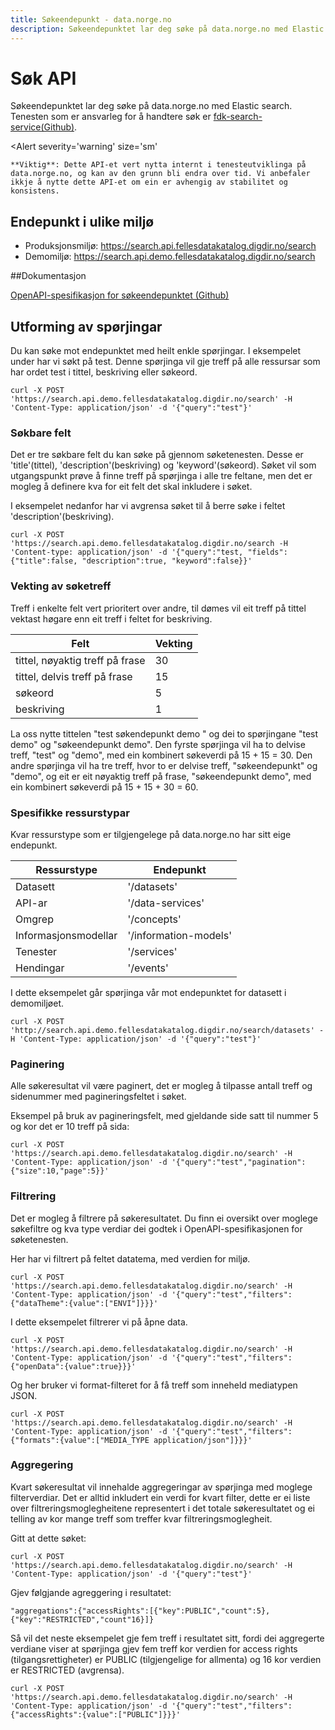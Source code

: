 ```yaml
---
title: Søkeendepunkt - data.norge.no
description: Søkeendepunktet lar deg søke på data.norge.no med Elastic search.
---
```


# Søk API

<Ingress size='xs'>Søkeendepunktet lar deg søke på data.norge.no med Elastic search. 
Tenesten som er ansvarleg for å handtere søk er [fdk-search-service(Github)](https://github.com/Informasjonsforvaltning/fdk-search-service).</Ingress>

<Alert
    severity='warning'
    size='sm'
>
    **Viktig**: Dette API-et vert nytta internt i tenesteutviklinga på data.norge.no, og kan av den grunn bli endra over tid. Vi anbefaler ikkje å nytte dette API-et om ein er avhengig av stabilitet og konsistens.
</Alert> 

## Endepunkt i ulike miljø

* Produksjonsmiljø: https://search.api.fellesdatakatalog.digdir.no/search 
* Demomiljø:  https://search.api.demo.fellesdatakatalog.digdir.no/search

##Dokumentasjon

[OpenAPI-spesifikasjon for søkeendepunktet (Github)](https://raw.githubusercontent.com/Informasjonsforvaltning/fdk-search-service/main/openapi.yaml) 

## Utforming av spørjingar

Du kan søke mot endepunktet med heilt enkle spørjingar. I eksempelet under har vi søkt på test. Denne spørjinga vil gje treff på alle ressursar som har ordet test i tittel, beskriving eller søkeord. 
```Shell
curl -X POST 'https://search.api.demo.fellesdatakatalog.digdir.no/search' -H 'Content-Type: application/json' -d '{"query":"test"}'
```

### Søkbare felt

Det er tre søkbare felt du kan søke på gjennom søketenesten. Desse er 'title'(tittel), 'description'(beskriving) og 'keyword'(søkeord). 
Søket vil som utgangspunkt prøve å finne treff på spørjinga i alle tre feltane, men det er mogleg å definere kva for eit felt det skal inkludere i søket. 

I eksempelet nedanfor har vi avgrensa søket til å berre søke i feltet 'description'(beskriving).

```Shell
curl -X POST 'https://search.api.demo.fellesdatakatalog.digdir.no/search -H 'Content-type: application/json' -d '{"query":"test, "fields": {"title":false, "description":true, "keyword":false}}'
```

### Vekting av søketreff

Treff i enkelte felt vert prioritert over andre, til dømes vil eit treff på tittel vektast høgare enn eit treff i feltet for beskriving. 

| Felt | Vekting |
| ----- | ----- | 
| tittel, nøyaktig treff på frase | 30 |
| tittel, delvis treff på frase | 15 |
| søkeord | 5 | 
| beskriving | 1 |

La oss nytte tittelen "test søkendepunkt demo " og dei to spørjingane "test demo" og "søkeendepunkt demo". Den fyrste spørjinga vil ha to delvise treff, "test" og "demo", med ein kombinert søkeverdi på 15 + 15 = 30. 
Den andre spørjinga vil ha tre treff, hvor to er delvise treff, "søkeendepunkt" og "demo", og eit er eit nøyaktig treff på frase, "søkeendepunkt demo", med ein kombinert søkeverdi på 15 + 15 + 30 = 60. 

### Spesifikke ressurstypar

Kvar ressurstype som er tilgjengelege på data.norge.no har sitt eige endepunkt.

| Ressurstype | Endepunkt |
| ----- | ----- | 
| Datasett | '/datasets' |
| API-ar | '/data-services' |
| Omgrep | '/concepts' | 
| Informasjonsmodellar | '/information-models' |
| Tenester | '/services' |
| Hendingar | '/events' | 

I dette eksempelet går spørjinga vår mot endepunktet for datasett i demomiljøet.
```Shell
curl -X POST 'http://search.api.demo.fellesdatakatalog.digdir.no/search/datasets' -H 'Content-Type: application/json' -d '{"query":"test"}'
```

### Paginering
Alle søkeresultat vil være paginert, det er mogleg å tilpasse antall treff og sidenummer med pagineringsfeltet i søket. 

Eksempel på bruk av pagineringsfelt, med gjeldande side satt til nummer 5 og kor det er 10 treff på sida: 
```Shell
curl -X POST 'https://search.api.demo.fellesdatakatalog.digdir.no/search' -H 'Content-Type: application/json' -d '{"query":"test","pagination":{"size":10,"page":5}}'
```

### Filtrering

Det er mogleg å filtrere på søkeresultatet. Du finn ei oversikt over moglege søkefiltre og kva type verdiar dei godtek i OpenAPI-spesifikasjonen for søketenesten.

Her har vi filtrert på feltet datatema, med verdien for miljø. 
```Shell
curl -X POST 'https://search.api.demo.fellesdatakatalog.digdir.no/search' -H 'Content-Type: application/json' -d '{"query":"test","filters":{"dataTheme":{value":["ENVI"]}}}'
```

I dette eksempelet filtrerer vi på åpne data. 
```Shell
curl -X POST 'https://search.api.demo.fellesdatakatalog.digdir.no/search' -H 'Content-Type: application/json' -d '{"query":"test","filters":{"openData":{value":true}}}'
```

Og her bruker vi format-filteret for å få treff som inneheld mediatypen JSON. 
```Shell
curl -X POST 'https://search.api.demo.fellesdatakatalog.digdir.no/search' -H 'Content-Type: application/json' -d '{"query":"test","filters":{"formats":{value":["MEDIA_TYPE application/json"]}}}'
```

### Aggregering

Kvart søkeresultat vil innehalde aggregeringar av spørjinga med moglege filterverdiar. Det er alltid inkludert ein verdi for kvart filter, 
dette er ei liste over filtreringsmoglegheitene representert i det totale søkeresultatet og ei telling av kor mange treff som treffer kvar filtreringsmoglegheit.

Gitt at dette søket: 
```Shell
curl -X POST 'https://search.api.demo.fellesdatakatalog.digdir.no/search' -H 'Content-Type: application/json' -d '{"query":"test"}'
```

Gjev følgjande agreggering i resultatet: 
```
"aggregations":{"accessRights":[{"key":PUBLIC","count":5},{"key":"RESTRICTED","count"16}]}
```

Så vil det neste eksempelet gje fem treff i resultatet sitt, fordi dei aggregerte verdiane viser at spørjinga gjev fem treff kor verdien for access rights (tilgangsrettigheter) er PUBLIC (tilgjengelige for allmenta)
og 16 kor verdien er RESTRICTED (avgrensa). 
```Shell
curl -X POST 'https://search.api.demo.fellesdatakatalog.digdir.no/search' -H 'Content-Type: application/json' -d '{"query":"test","filters":{"accessRights":{value":["PUBLIC"]}}}'
```